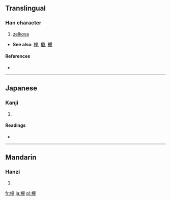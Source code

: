 {{also|榉|櫸|﨔}}
==Translingual==

===Han character===
{{Han char|rn=75|rad=木|as=10|sn=14|four=|canj=木竹金手 (DHCQ), X木竹金手 (XDHCQ)}}

# [[zelkova]]

* '''See also''': [[榉]], [[欟]], [[槻]]<!-- look like variants of the same character? -->

====References====
* {{Han ref|kx=0563.061|dkj=15883|hdz=21321.071|uh=6B05|ud=27397}}

----

==Japanese==

===Kanji===
{{ja-kanji|grade=|rs=木10}}

# {{defn|Japanese|sort=木10}}

====Readings====
* {{ja-readings|on=[[きょ]] (kyo)|kun=[[けやき]] (keyaki)}}

----

==Mandarin==

===Hanzi===
{{cmn-hanzi|pin=[[jǔ]] ([[ju3]]), [[luǒ]] ([[luo3]])|wg=chü<sup>3</sup>, lo<sup>3</sup>}}

# {{defn|Mandarin|sort=木10}}

[[fr:欅]]
[[ja:欅]]
[[pl:欅]]